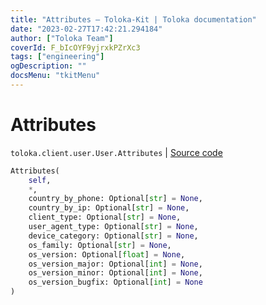 ```yaml
---
title: "Attributes — Toloka-Kit | Toloka documentation"
date: "2023-02-27T17:42:21.294184"
author: ["Toloka Team"]
coverId: F_bIcOYF9yjrxkPZrXc3
tags: ["engineering"]
ogDescription: ""
docsMenu: "tkitMenu"
---
```


# Attributes
`toloka.client.user.User.Attributes` | [Source code](https://github.com/Toloka/toloka-kit/blob/v1.1.4/src/client/user.py#L20)

```python
Attributes(
    self,
    *,
    country_by_phone: Optional[str] = None,
    country_by_ip: Optional[str] = None,
    client_type: Optional[str] = None,
    user_agent_type: Optional[str] = None,
    device_category: Optional[str] = None,
    os_family: Optional[str] = None,
    os_version: Optional[float] = None,
    os_version_major: Optional[int] = None,
    os_version_minor: Optional[int] = None,
    os_version_bugfix: Optional[int] = None
)
```